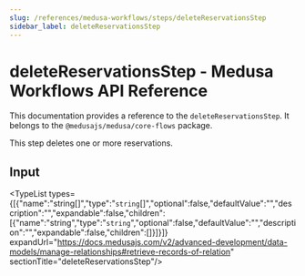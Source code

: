 ```yaml
---
slug: /references/medusa-workflows/steps/deleteReservationsStep
sidebar_label: deleteReservationsStep
---
```



# deleteReservationsStep - Medusa Workflows API Reference

This documentation provides a reference to the `deleteReservationsStep`. It belongs to the `@medusajs/medusa/core-flows` package.

This step deletes one or more reservations.

## Input

<TypeList types={[{"name":"string[]","type":"`string`[]","optional":false,"defaultValue":"","description":"","expandable":false,"children":[{"name":"string","type":"`string`","optional":false,"defaultValue":"","description":"","expandable":false,"children":[]}]}]} expandUrl="https://docs.medusajs.com/v2/advanced-development/data-models/manage-relationships#retrieve-records-of-relation" sectionTitle="deleteReservationsStep"/>
